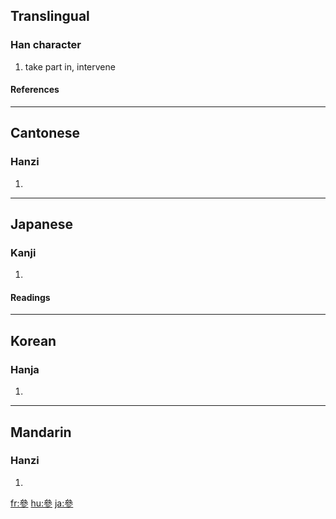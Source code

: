 {{see|参|參}}<!--The second character doesn't link to anything, as it seems to be the same as the entry title.-->

==Translingual==
===Han character===
{{Han char|rn=28|rad=厶|as=09|sn=11|four=2320<sub>2</sub>|canj=戈戈戈竹 (IIIH)}}
# take part in, intervene
====References====
{{Han ref|kx=0164.280|dkj=03098|dj=0372.280|hdz=10387.230|uh=53C3|ud=21443|bh=B0D1|bd=45265}}
----
==Cantonese==
===Hanzi===
{{yue-hanzi|jyut=|y=chaam1}}
# {{defn|Cantonese}}
----
==Japanese==
===Kanji===
{{ja-kanji|grade=|rs=厶09}}
# {{defn|Japanese}} 
====Readings====
{{ja-readings|on=[[さん]] (san)|kun=[[まいる]] (mairu)}}
----
==Korean==
===Hanja===
{{ko-hanja|hangeul=[[참]], [[삼]]|rv=cham, sam|mr=ch'am, sam}}
# {{defn|Korean}}
----
==Mandarin==
===Hanzi===
{{cmn-hanzi|sim=参|pin=[[cān]] ([[can1]]), [[cēn]] ([[cen1]]), [[dēn]] ([[den1]]), [[sān]] ([[san1]]), [[sǎn]] ([[san3]]), [[shēn]] ([[shen1]])|wg=ts'an<sup>1</sup>, ts'en<sup>1</sup>, *<sup>1</sup>, san<sup>1</sup>, <sup>3</sup>, shen<sup>1</sup>}}
# {{defn|Mandarin}}

[[fr:參]]
[[hu:參]]
[[ja:參]]